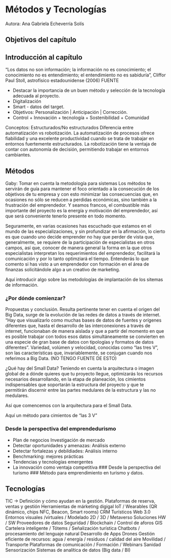 # Métodos y Tecnologías
Autora: Ana Gabriela Echeverría Solís

## Objetivos del capítulo

## Introducción al capítulo
“Los datos no son información; la información no es conocimiento; el conocimiento no es entendimiento; el entendimiento no es sabiduría”, Cliffor Paul Stoll, astrofísico estadounidense (2006) FUENTE

* Destacar la importancia de un buen método y selección de la tecnología adecuada al proyecto.
* Digitalización 
* Smart - datos del target.
* Objetivos: Personalización | Anticipación | Corrección.
* Control + Innovación + tecnología + Sostenibilidad + Comunidad

Conceptos: Estructurados/No estructurados
Diferencia entre automatización vs robotización. 
La automatización de procesos ofrece fiabilidad y una excelente productividad cuando se trata de trabajar en entornos fuertemente estructurados. La robotización tiene la ventaja de contar con autonomía de decisión, permitiendo trabajar en entornos cambiantes. 

## Métodos
Gaby: Tomar en cuenta la metodología para sistemas
Los métodos te servirán de guía para mantener el foco orientado a la consecución de los objetivos de tu empresa y  con esto minimizar las consecuencias que,  en ocasiones no sólo se reducen a perdidas económicas, sino también a la frustración del emprendedor. Y seamos francos, el combustible más importante del proyecto es la energía y motivación del emprendedor, así que será conveniente tenerlo presente en todo momento. 

Seguramente, en varias ocasiones has escuchado que estamos en el mundo de las especializaciones, y sin profundizar en la afirmación, lo cierto es que cuando uno decide emprender no hay que perder de vista que, generalmente, se requiere de la participación de especialistas en otros campos, así que, conocer de manera general la forma en la que otros especialistas interpretan los requerimientos del emprendedor, facilitará la comunicación y por lo tanto optimziará el tiempo. Entenderás lo que comento si has visto a un emprendedor con formación en el área de finanzas solicitándole algo a un creativo de marketing.

Aquí introducir algo sobre las metodologías de implantación de los sitemas de información. 



### ¿Por dónde comienzar?
Propuestas y conclusión.
Resulta pertinente tener en cuenta el origen del Big Data, surge de la evolución de las redes de datos a través de internet. "Hay que visualizarlo como muchas bases de datos de fuentes y orígenes diferentes que, hasta el desarrollo de las interconexiones a través de internet, funcionaban de manera aislada y que a partir del momento en que es posible trabajar con todos esos datos simultáneamente se convierten en una especie de gran base de datos con tipologías y formatos de datos diferentes". Variedad, volúmen y velocidad, conocidas como "las tres V", son las características que, invariablemente, se conjugan cuando nos referimos a Big Data. (NO TENGO FUENTE DE ESTO)

¿Qué hay del Small Data?
Teniendo en cuenta la arquitectura o imagen global de a dónde quieres que tu proyecto llegue, optimizarás los recursos necesarios desarrollando, en la etapa de planeación, los cimientos indispensables que soportarán la estructura del proyecto y que te permitirán discernir entre las partes medulares de la estructura y las no medulares. 

Así que comencemos con la arquitectura para el Small Data. 

Aquí un método para cimientos de "las 3 V"



### Desde la perspectiva del emprendedurismo
* Plan de negocios
 Investigación de mercado
* Detectar oportunidades y amenazas: Análisis externo
* Detectar fortalezas y debildiades: Análisis interno
* Benchmarking: mejores prácticas
* Tendencias y tecnologías emergentes
* La innovación como ventaja competitiva
### Desde la perspectiva del turismo
### Método para emprendimiento en turismo y datos.

## Tecnologías

TIC -> Definición y cómo ayudan en la gestión.
Plataformas de reserva, ventas y gestión
Herramientas de márketing digigal
IoT / Wearables (QR dinámico, chips NFC, Beacon, Smart rooms)
CRM Turísticos
Web 3.0
Entornos visuales /virtuales / Modelado 2D / 3D / Metaverso
Soluciones HW / SW
Proveedores de datos
Seguridad / Blockchain / Control de aforos
GIS 
Cartelera inteligente / Tótems / Señalización turística
Chatbots / procesamiento del lenguaje natural
Desarrollo de Apps
Drones
Gestión eficiente de recursos: agua / energía / residuos / calidad del aire
Movilidad / Transporte
Plataformas de comunicación / Formación / Webinars
Sanidad
Sensorización
Sistemas de analítica de datos (Big data / BI)
